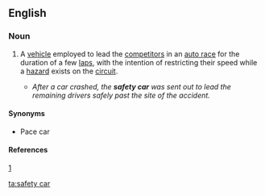 ==English==

===Noun===
{{en-noun}}

# {{motor racing}} A [[vehicle]] employed to lead the [[competitor]]s in an [[auto racing|auto race]] for the duration of a few [[laps]], with the intention of restricting their speed while a [[hazard]] exists on the [[circuit]].
#* ''After a car crashed, the '''safety car''' was sent out to lead the remaining drivers safely past the site of the accident.''

====Synonyms====
* Pace car

====References====
[http://www.formula1.com/inside_f1/understanding_the_sport/5300.html]

[[ta:safety car]]